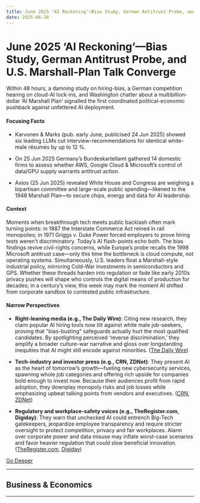 ```yaml
---
title: June 2025 ‘AI Reckoning’—Bias Study, German Antitrust Probe, and U.S. Marshall-Plan Talk Converge
date: 2025-06-26
---
```


# June 2025 ‘AI Reckoning’—Bias Study, German Antitrust Probe, and U.S. Marshall-Plan Talk Converge

Within 48 hours, a damning study on hiring-bias, a German competition hearing on cloud-AI lock-ins, and Washington chatter about a multibillion-dollar ‘AI Marshall Plan’ signalled the first coordinated political-economic pushback against unfettered AI deployment.

#### Focusing Facts

- Karvonen & Marks (pub. early June, publicised 24 Jun 2025) showed six leading LLMs cut interview-recommendations for identical white-male résumés by up to 12 %.

- On 25 Jun 2025 Germany’s Bundeskartellamt gathered 14 domestic firms to assess whether AWS, Google Cloud & Microsoft’s control of data/GPU supply warrants antitrust action.

- Axios (25 Jun 2025) revealed White House and Congress are weighing a bipartisan committee and large-scale public spending—likened to the 1948 Marshall Plan—to secure chips, energy and data for AI leadership.

#### Context

Moments when breakthrough tech meets public backlash often mark turning points: in 1887 the Interstate Commerce Act reined in rail monopolies; in 1971 Griggs v. Duke Power forced employers to prove hiring tests weren’t discriminatory. Today’s AI flash-points echo both. The bias findings revive civil-rights concerns, while Europe’s probe recalls the 1998 Microsoft antitrust case—only this time the bottleneck is cloud compute, not operating systems. Simultaneously, U.S. leaders float a Marshall-style industrial policy, mirroring Cold-War investments in semiconductors and GPS. Whether these threads harden into regulation or fade like early 2010s privacy pushes will shape who controls the digital means of production for decades; in a century’s view, this week may mark the moment AI shifted from corporate sandbox to contested public infrastructure.

#### Narrow Perspectives

- **Right-leaning media (e.g., The Daily Wire)**: Citing new research, they claim popular AI hiring tools now tilt against white male job-seekers, proving that "bias-busting" safeguards actually hurt the most qualified candidates. By spotlighting perceived ‘reverse discrimination,’ they amplify a broader culture-war narrative and gloss over longstanding inequities that AI might still encode against minorities. ([The Daily Wire](https://www.dailywire.com/news/most-large-companies-are-using-ai-for-hiring-the-leading-ai-models-discriminate-against-white-men))

- **Tech-industry and investor press (e.g., CRN, ZDNet)**: They present AI as the heart of tomorrow’s growth—fueling new cybersecurity services, spawning whole job categories and offering rich upside for companies bold enough to invest now. Because their audiences profit from rapid adoption, they downplay monopoly risks and job losses while emphasizing upbeat talking points from vendors and executives. ([CRN](https://www.crn.com/news/channel-news/2025/new-cbts-ceo-ai-and-cybersecurity-are-at-the-heart-of-our-strategy), [ZDNet](https://www.zdnet.com/article/15-new-jobs-ai-could-create-could-one-be-your-next-gig/))

- **Regulatory and workplace-safety voices (e.g., TheRegister.com, Digiday)**: They warn that unchecked AI could entrench Big-Tech gatekeepers, jeopardize employee transparency and require stricter oversight to protect competition, privacy and fair workplaces. Alarm over corporate power and data misuse may inflate worst-case scenarios and favor heavier regulation that could slow beneficial innovation. ([TheRegister.com](https://www.theregister.com/2025/06/25/germany_probes_ai_market_over_competition_concerns/), [Digiday](https://digiday.com/marketing/why-employees-are-so-secretive-about-using-ai-at-work-and-why-they-shouldnt-be/))


[Go Deeper](https://www.perplexity.ai/search?q=June+2025+%E2%80%98AI+Reckoning%E2%80%99%E2%80%94Bias+Study%2C+German+Antitrust+Probe%2C+and+U.S.+Marshall-Plan+Talk+Converge)

---

## Business & Economics

---

<a id='shells-rule-28-denial-halts-rumoured-60-bn-bp-takeover-for-six-months'></a>
